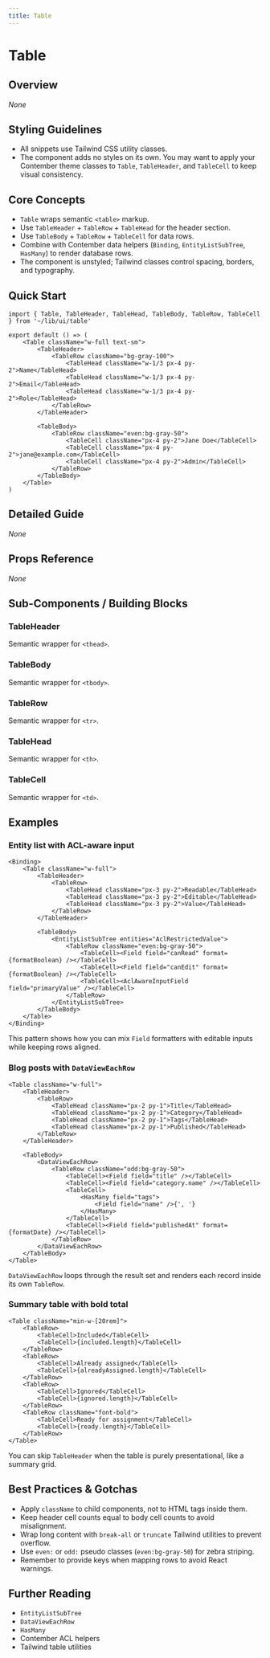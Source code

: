 ```yaml
---
title: Table
---
```


<!-- Edited by human: false -->
<!-- Examples count: 12 -->
<!-- Source examples: 0 -->
<!-- Playground examples: 2 -->
<!-- External examples: 10 -->
<!-- Import examples: 7 -->

# Table

## Overview
_None_

## Styling Guidelines
* All snippets use Tailwind CSS utility classes.  
* The component adds no styles on its own. You may want to apply your Contember theme classes to `Table`, `TableHeader`, and `TableCell` to keep visual consistency.

## Core Concepts
* `Table` wraps semantic `<table>` markup.
* Use `TableHeader` + `TableRow` + `TableHead` for the header section.
* Use `TableBody` + `TableRow` + `TableCell` for data rows.
* Combine with Contember data helpers (`Binding`, `EntityListSubTree`, `HasMany`) to render database rows.
* The component is unstyled; Tailwind classes control spacing, borders, and typography.

## Quick Start
```tsx
import { Table, TableHeader, TableHead, TableBody, TableRow, TableCell } from '~/lib/ui/table'

export default () => (
	<Table className="w-full text-sm">
		<TableHeader>
			<TableRow className="bg-gray-100">
				<TableHead className="w-1/3 px-4 py-2">Name</TableHead>
				<TableHead className="w-1/3 px-4 py-2">Email</TableHead>
				<TableHead className="w-1/3 px-4 py-2">Role</TableHead>
			</TableRow>
		</TableHeader>

		<TableBody>
			<TableRow className="even:bg-gray-50">
				<TableCell className="px-4 py-2">Jane Doe</TableCell>
				<TableCell className="px-4 py-2">jane@example.com</TableCell>
				<TableCell className="px-4 py-2">Admin</TableCell>
			</TableRow>
		</TableBody>
	</Table>
)
```

## Detailed Guide
_None_

## Props Reference
_None_

## Sub-Components / Building Blocks
### TableHeader
Semantic wrapper for `<thead>`.

### TableBody
Semantic wrapper for `<tbody>`.

### TableRow
Semantic wrapper for `<tr>`.

### TableHead
Semantic wrapper for `<th>`.

### TableCell
Semantic wrapper for `<td>`.

## Examples

### Entity list with ACL-aware input
```tsx
<Binding>
	<Table className="w-full">
		<TableHeader>
			<TableRow>
				<TableHead className="px-3 py-2">Readable</TableHead>
				<TableHead className="px-3 py-2">Editable</TableHead>
				<TableHead className="px-3 py-2">Value</TableHead>
			</TableRow>
		</TableHeader>

		<TableBody>
			<EntityListSubTree entities="AclRestrictedValue">
				<TableRow className="even:bg-gray-50">
					<TableCell><Field field="canRead" format={formatBoolean} /></TableCell>
					<TableCell><Field field="canEdit" format={formatBoolean} /></TableCell>
					<TableCell><AclAwareInputField field="primaryValue" /></TableCell>
				</TableRow>
			</EntityListSubTree>
		</TableBody>
	</Table>
</Binding>
```
This pattern shows how you can mix `Field` formatters with editable inputs while keeping rows aligned.

### Blog posts with `DataViewEachRow`
```tsx
<Table className="w-full">
	<TableHeader>
		<TableRow>
			<TableHead className="px-2 py-1">Title</TableHead>
			<TableHead className="px-2 py-1">Category</TableHead>
			<TableHead className="px-2 py-1">Tags</TableHead>
			<TableHead className="px-2 py-1">Published</TableHead>
		</TableRow>
	</TableHeader>

	<TableBody>
		<DataViewEachRow>
			<TableRow className="odd:bg-gray-50">
				<TableCell><Field field="title" /></TableCell>
				<TableCell><Field field="category.name" /></TableCell>
				<TableCell>
					<HasMany field="tags">
						<Field field="name" />{', '}
					</HasMany>
				</TableCell>
				<TableCell><Field field="publishedAt" format={formatDate} /></TableCell>
			</TableRow>
		</DataViewEachRow>
	</TableBody>
</Table>
```
`DataViewEachRow` loops through the result set and renders each record inside its own `TableRow`.

### Summary table with bold total
```tsx
<Table className="min-w-[20rem]">
	<TableRow>
		<TableCell>Included</TableCell>
		<TableCell>{included.length}</TableCell>
	</TableRow>
	<TableRow>
		<TableCell>Already assigned</TableCell>
		<TableCell>{alreadyAssigned.length}</TableCell>
	</TableRow>
	<TableRow>
		<TableCell>Ignored</TableCell>
		<TableCell>{ignored.length}</TableCell>
	</TableRow>
	<TableRow className="font-bold">
		<TableCell>Ready for assignment</TableCell>
		<TableCell>{ready.length}</TableCell>
	</TableRow>
</Table>
```
You can skip `TableHeader` when the table is purely presentational, like a summary grid.

## Best Practices & Gotchas
* Apply `className` to child components, not to HTML tags inside them.
* Keep header cell counts equal to body cell counts to avoid misalignment.
* Wrap long content with `break-all` or `truncate` Tailwind utilities to prevent overflow.
* Use `even:` or `odd:` pseudo classes (`even:bg-gray-50`) for zebra striping.
* Remember to provide keys when mapping rows to avoid React warnings.

## Further Reading
* `EntityListSubTree`
* `DataViewEachRow`
* `HasMany`
* Contember ACL helpers
* Tailwind table utilities

<!-- End of Generated Documentation -->